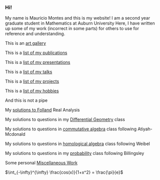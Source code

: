=== Hi! ===

My name is Mauricio Montes and this is my website!
I am a second year graduate student in Mathematics at Auburn University
Here, I have written up some of my work (incorrect in some parts) for others to use for reference and understanding.


This is an [[art gallery]]

This is a [[list of my publications]]

This is a [[list of my presentations]]

This is a [[list of my talks]]

This is a [[list of my projects]]

This is a [[list of my hobbies]]

And this is not a pipe

{{https://upload.wikimedia.org/wikipedia/en/b/b9/MagrittePipe.jpg}}

My [[solutions to Folland]]  Real Analysis

My solutions to questions in my [[Differential Geometry]] class

My solutions to questions in [[commutative algebra]] class following Atiyah-Mcdonald

My solutions to questions in [[homological algebra]] class following Weibel

My solutions to questions in my [[probability]] class following Billingsley

Some personal [[Miscellaneous Work]]


$\int_{-\infty}^{\infty} \frac{cos(x)}{1+x^2} = \frac{\pi}{e}$
